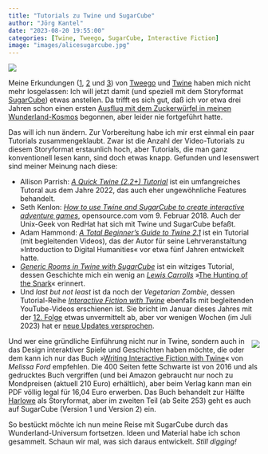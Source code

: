 ```yaml
---
title: "Tutorials zu Twine und SugarCube"
author: "Jörg Kantel"
date: "2023-08-20 19:55:00"
categories: [Twine, Tweego, SugarCube, Interactive Fiction]
image: "images/alicesugarcube.jpg"
---
```


[![](images/alicesugarcube-b.jpg)](https://www.flickr.com/photos/schockwellenreiter/53129942469/)

Meine Erkundungen ([1](https://kantel.github.io/posts/2023081701_tweego_first_steps/), [2](https://kantel.github.io/posts/2023081802_tweego_storyformate/) und [3](https://kantel.github.io/posts/2023082001_tweego_chapbook/)) von [Tweego](http://cognitiones.kantel-chaos-team.de/multimedia/spieleprogrammierung/tweego.html) und [Twine](http://cognitiones.kantel-chaos-team.de/multimedia/spieleprogrammierung/twine2.html) haben mich nicht mehr losgelassen: Ich will jetzt damit (und speziell mit dem Storyformat [SugarCube](https://www.motoslave.net/sugarcube/2/)) etwas anstellen. Da trifft es sich gut, daß ich vor etwa drei Jahren schon einen ersten [Ausflug mit dem Zuckerwürfel in meinen Wunderland-Kosmos](http://blog.schockwellenreiter.de/2020/12/2020122502.html) begonnen, aber leider nie fortgeführt hatte.

Das will ich nun ändern. Zur Vorbereitung habe ich mir erst einmal ein paar Tutorials zusammengeklaubt. Zwar ist die Anzahl der Video-Tutorials zu diesem Storyformat erstaunlich hoch, aber Tutorials, die man ganz konventionell lesen kann, sind doch etwas knapp. Gefunden und lesenswert sind meiner Meinung nach diese:

- Allison Parrish: *[A Quick Twine (2.2+) Tutorial](https://catn.decontextualize.com/twine/)* ist ein umfangreiches Tutoral aus dem Jahre 2022, das auch eher ungewöhnliche Features behandelt.
- Seth Kenlon: *[How to use Twine and SugarCube to create interactive adventure games](https://opensource.com/article/18/2/twine-gaming)*, opensource.com vom 9. Februar 2018. Auch der Unix-Geek von RedHat hat sich mit Twine und SugarCube befaßt.
- Adam Hammond: *[A Total Beginner’s Guide to Twine 2.1](https://www.adamhammond.com/twineguide/)* ist ein Tutorial (mit begleitenden Videos), das der Autor für seine Lehrveranstaltung »Introduction to Digital Humanities« vor etwa fünf Jahren entwickelt hatte.
- *[Generic Rooms in Twine with SugarCube](https://www.instructables.com/Generic-Rooms-in-Twine-With-Sugarcube/)* ist ein witziges Tutorial, dessen Geschichte mich ein wenig an *[Lewis Carrolls](https://de.wikipedia.org/wiki/Lewis_Carroll)* »[The Hunting of the Snark](https://de.wikipedia.org/wiki/The_Hunting_of_the_Snark)« erinnert.
- Und *last but not least* ist da noch der *Vegetarian Zombie*, dessen Tutorial-Reihe *[Interactive Fiction with Twine](https://www.learncreateplay.games/interactive-fiction-with-twine/)* ebenfalls mit begleitenden YouTube-Videos erschienen ist. Sie bricht im Januar dieses Jahres mit der [12. Folge](https://www.learncreateplay.games/twine-2-tutorial-picking-up-placing-items/) etwas unvermittelt ab, aber vor wenigen Wochen (im Juli 2023) hat er [neue Updates versprochen](https://www.learncreateplay.games/site-update/).

<div style="float: right; margin-left: 12px; margin-top: 6px;">[![](images/twinebook.jpg)](https://www.pearson.de/writing-interactive-fiction-with-twine-9780134303123)</div>

Und wer eine gründliche Einführung nicht nur in Twine, sondern auch in das Design interaktiver Spiele und Geschichten haben möchte, die oder dem kann ich nur das Buch »[Writing Interactive Fiction with Twine](https://www.pearson.de/writing-interactive-fiction-with-twine-9780134303123)« von *Melissa Ford* empfehlen. Die 400 Seiten fette Schwarte ist von 2016 und als gedrucktes Buch vergriffen (und bei Amazon gebraucht nur noch zu Mondpreisen (aktuell 210 Euro) erhältlich), aber beim Verlag kann man ein PDF völlig legal für 16,04 Euro erwerben. Das Buch behandelt zur Hälfte [Harlowe](https://twine2.neocities.org/) als Storyformat, aber im zweiten Teil (ab Seite 253) geht es auch auf SugarCube (Version 1 und Version 2) ein.

So bestückt möchte ich nun meine Reise mit SugarCube durch das Wunderland-Universum fortsetzen. Ideen und Material habe ich schon gesammelt. Schaun wir mal, was sich daraus entwickelt. *Still digging!*
